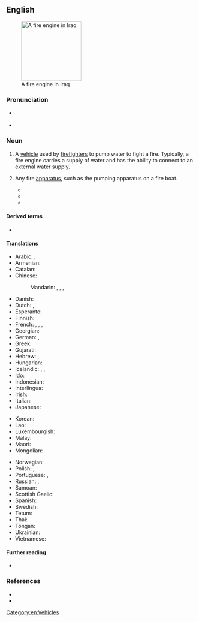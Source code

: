 ==English==
[[Image:Baghdad fire department engine Iraq.jpg|160px|thumb|A fire engine in Iraq]]

===Pronunciation===
* {{a|UK|Australia}} {{IPA|en|/faɪə(ɹ).ɛn.dʒɪn/}}
* {{a|US}} {{enPR|fīər ĕn jĭn}} {{IPA|en|/faɪɚ.ɛn.dʒɪn/}}

===Noun===
{{en-noun}}

# {{lb|en|firefighting}} A [[vehicle]] used by [[firefighter]]s to pump water to fight a fire. Typically, a fire engine carries a supply of water and has the ability to connect to an external water supply.
# {{lb|en|archaic}} Any fire [[apparatus]], such as the pumping apparatus on a fire boat.
#* {{quote-book|en|year=1844|title=A Treatise on the Cornish Pumping Engine - Parts 1-3  |author= William Pole |page=110 |ISBN= |passage=A plan somewhat similar to this was adopted by Smeaton in the boiler of his portable '''fire engine'''. }}
#* {{quote-book|en|year=1866|title=Fires, Fire Engines, and Fire Brigades: With a History of Manual and Steam Fire Engines |author=Charles Frederick T. Young  |page=93 |ISBN= |passage=In the same year a very compact arrangement for a stationary '''fire engine''' was described by Mr. Wm. Baddeley, in which he proposed it should be worked like a capstan by means of handspikes, and it could be bolted down to a ship's deck, or fastened wherever wanted. }}
#* {{quote-book|en|year=1868|title=A Treatise on the Steam-engine in Its Various Applications to Mines, Mills, Steam Navigation, Railways, and Agriculture |author= John Bourne |page=4 |ISBN= |passage=This discovery gave a great impulse to mechanical ingenuity, and many schemes were contrived to make this new agent available as a motive power; but the first of these projects that appears to have been of any avail was the '''fire engine''' of Captain Tomas Savery, who produced a vacuum by condensing steam in close vessels, and then applied the vacuum so obtained to the elevation of water. }}

====Derived terms====
* {{l|en|fire engine red}}

====Translations====
{{trans-top|fire truck}}
* Arabic: {{t|ar|حَرِيق مُحَرِّك|m}}, {{t|ar|سيارة إطفاء الحريق }}
* Armenian: {{t|hy|հրշեջ մեքենա}}
* Catalan: {{t+|ca|camió de bombers|m}}
* Chinese:
*: Mandarin: {{t+|cmn|消防車|sc=Hani}}, {{t+|cmn|消防车|tr=xiāofángchē|sc=Hani}}, {{t+|cmn|救火車|sc=Hani}}, {{t+|cmn|救火车|tr=jiùhuǒchē|sc=Hani}}
* Danish: {{t+|da|brandbil|c}}
* Dutch: {{t+|nl|brandweerauto|m}}, {{t+|nl|brandweerwagen|m}}
* Esperanto: {{t|eo|fajropumpilo}}
* Finnish: {{t+|fi|paloauto}}
* French: {{t|fr|camion d'incendie|m}}, {{t+|fr|pompe à incendie|f}}, {{t|fr|voiture de pompiers|f}}, {{t|fr|camion de pompiers|m}}
* Georgian: {{t|ka|სახანძრო მანქანა|sc=Geor}}
* German: {{t|de|Feuerwehrwagen|m}}, {{t|de|Feuerwehrspritze|f}}
* Greek: {{t|el|πυροσβεστικό όχημα|n}}
* Gujarati: {{t|gu|લાયબંબો}}
* Hebrew: {{t+|he|כַּבָּאִית|f|tr=kabait}}, {{t+|he|רֶכֶב כִּבּוּי|m|tr=rekhev kibui}}
* Hungarian: {{t+|hu|tűzoltóautó}}
* Icelandic: {{t|is|brunabíll|m}}, {{t|is|slökkvibíll|m}}, {{t|is|slökkviliðsbíll|m}}
* Ido: {{t+|io|incendiopumpilo}}
* Indonesian: {{t|id|mobil pemadam kebakaran}}
* Interlingua: {{t|ia|pumpa de incendios}}
* Irish: {{t|ga|inneall dóiteáin|m}}
* Italian: {{t|it|mezzo antincendio|m}}
* Japanese: {{t|ja|消防車|tr=しょうぼうしゃ, shōbōsha}}
{{trans-mid}}
* Korean: {{t+|ko|소방차(消防車)}}
* Lao: {{t|lo|ລົດອັກຄີໄຟ}}
* Luxembourgish: {{t|lb|Pompjeesgefier|n}}
* Malay: {{t|ms|kereta bomba}}
* Maori: {{t|mi|waka tinei ahi}}
* Mongolian: 
*: {{t|mn|галын машин|}} {{t|mn|ᠭᠠᠯ ᠦᠨ ᠮᠠᠰᠢᠨ|}}
*: {{t|mn|гал унтраах тэрэг|}} {{t|mn|ᠭᠠᠯ ᠤᠨᠲᠠᠷᠠᠭᠠᠬᠤ ᠲᠡᠷᠭᠡ|}} {{qualifier|Inner Mongolia}}
* Norwegian: {{t|no|brannbil|m}}
* Polish: {{t|pl|wóz strażacki|m}}, {{t|pl|samochód pożarniczy|m}}
* Portuguese: {{t|pt|carro de bombeiro|m}}, {{t|pt|carro de bombeiros|m}}
* Russian: {{t+|ru|пожа́рная маши́на|f}}, {{t+|ru|пожа́рный автомоби́ль|m}}
* Samoan: {{t-needed|sm}}
* Scottish Gaelic: {{t|gd|einnsean-smàlaidh|m}}
* Spanish: {{t|es|coche de bomberos|m}}
* Swedish: {{t+|sv|brandbil|c}}
* Tetum: {{t-needed|tet}}
* Thai: {{t|th|รถดับเพลิง}}
* Tongan: {{t-needed|to}}
* Ukrainian: {{t|uk|пожежна машина|f}}
* Vietnamese: {{t|vi|xe cứu hỏa}}
{{trans-bottom}}

====Further reading====
* {{pedia}}

===References===
* {{R:Century 1911}}
* {{R:OneLook}}

[[Category:en:Vehicles]]